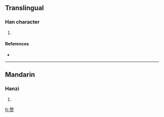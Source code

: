 ==Translingual==

===Han character===
{{Han char|rn=86|rad=火|as=10|sn=14|four=|canj=弓尸火 (NSF), X弓尸火 (XNSF)}}

# {{defn|Han|sort=火10}}

====References====
* {{Han ref|kx=0679.010|dkj=19285|hdz=32226.030|uh=7183|ud=29059}}

----

==Mandarin==

===Hanzi===
{{cmn-hanzi|pin=[[wù]] ([[wu4]])|wg=wu<sup>4</sup>}}

# {{defn|Mandarin}}

[[fr:熃]]